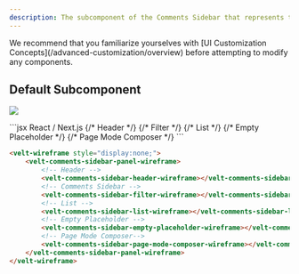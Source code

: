 ```yaml
---
description: The subcomponent of the Comments Sidebar that represents the List of Comments in the Sidebar
---
```


<Note>
We recommend that you familiarize yourselves with [UI Customization Concepts](/advanced-customization/overview) before attempting to modify any components.
</Note>


## Default Subcomponent

![](/images/customization/velt-comment-sidebar-1.png)

<RequestExample>
```jsx React / Next.js
<VeltWireframe>
    <VeltCommentsSidebarWireframe.Panel>
        {/* Header */}
        <VeltCommentsSidebarWireframe.Header />
        {/* Filter */}
        <VeltCommentsSidebarWireframe.Filter />
        {/* List */}
        <VeltCommentsSidebarWireframe.List />
        {/* Empty Placeholder */}
        <VeltCommentsSidebarWireframe.EmptyPlaceholder />
        {/* Page Mode Composer */}
        <VeltCommentsSidebarWireframe.PageModeComposer />
    </VeltCommentsSidebarWireframe.Panel>
</VeltWireframe>
```


```HTML HTML
<velt-wireframe style="display:none;">
    <velt-comments-sidebar-panel-wireframe>
        <!-- Header -->
        <velt-comments-sidebar-header-wireframe></velt-comments-sidebar-header-wireframe>
        <!-- Comments Sidebar -->
        <velt-comments-sidebar-filter-wireframe></velt-comments-sidebar-filter-wireframe>
        <!-- List -->
        <velt-comments-sidebar-list-wireframe></velt-comments-sidebar-list-wireframe>
        <!-- Empty Placeholder -->
        <velt-comments-sidebar-empty-placeholder-wireframe></velt-comments-sidebar-empty-placeholder-wireframe>
        <!-- Page Mode Composer-->
        <velt-comments-sidebar-page-mode-composer-wireframe></velt-comments-sidebar-page-mode-composer-wireframe>
    </velt-comments-sidebar-panel-wireframe>
</velt-wireframe>
```

</RequestExample>
